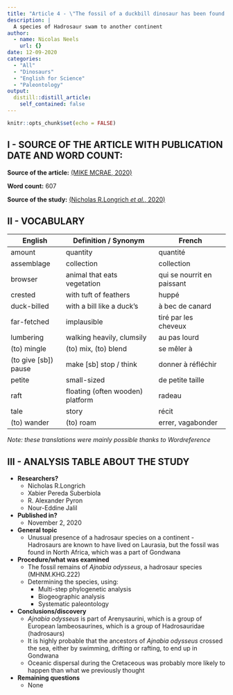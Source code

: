 ```yaml
---
title: "Article 4 - \"The fossil of a duckbill dinosaur has been found on the 'wrong' continent\""
description: |
  A species of Hadrosaur swam to another continent
author:
  - name: Nicolas Neels
    url: {}
date: 12-09-2020
categories:
  - "All"
  - "Dinosaurs"
  - "English for Science"
  - "Paleontology"
output:
  distill::distill_article:
    self_contained: false
---
```


```r
knitr::opts_chunk$set(echo = FALSE)
```

## I - SOURCE OF THE ARTICLE WITH PUBLICATION DATE AND WORD COUNT:
__Source of the article:__ [(MIKE MCRAE, 2020)](https://www.sciencealert.com/pony-sized-duckbill-dinosaur-fossil-found-in-the-last-place-anybody-would-suspect)

__Word count:__ 607


__Source of the study:__ [(Nicholas R.Longrich *et al.*, 2020)](https://doi.org/10.1016/j.cretres.2020.104678)


## II - VOCABULARY

| English              | Definition / Synonym                | French                     |
|----------------------|-------------------------------------|----------------------------|
| amount               | quantity                            | quantité                   |
| assemblage           | collection                          | collection                 |
| browser              | animal that eats vegetation         | qui se nourrit en paissant |
| crested              | with tuft of feathers               | huppé                      |
| duck-billed          | with a bill like a duck's           | à bec de canard            |
| far-fetched          | implausible                         | tiré par les cheveux       |
| lumbering            | walking heavily, clumsily           | au pas lourd               |
| (to) mingle          | (to) mix, (to) blend                | se mêler à                 |
| (to give [sb]) pause | make [sb] stop / think              | donner à réfléchir         |
| petite               | small-sized                         | de petite taille           |
| raft                 | floating (often wooden) platform    | radeau                     |
| tale                 | story                               | récit                      |
| (to) wander          | (to) roam                           | errer, vagabonder          |

*Note: these translations were mainly possible thanks to Wordreference*

## III - ANALYSIS TABLE ABOUT THE STUDY

* **Researchers?**
    + Nicholas R.Longrich
    + Xabier Pereda Suberbiola
    + R. Alexander Pyron
    + Nour-Eddine Jalil


* **Published in?**
    + November 2, 2020


* **General topic**
    + Unusual presence of a hadrosaur species on a continent
            - Hadrosaurs are known to have lived on Laurasia, but the fossil was found in North Africa, which was a part of Gondwana

* **Procedure/what was examined**
    + The fossil remains of *Ajnabia odysseus*, a hadrosaur species (MHNM.KHG.222)
    + Determining the species, using:
        - Multi-step phylogenetic analysis
        - Biogeographic analysis
        - Systematic paleontology
    
* **Conclusions/discovery**
    + *Ajnabia odysseus* is part of Arenysaurini, which is a group of European lambeosaurines, which is a group of Hadrosauridae (hadrosaurs)
    + It is highly probable that the ancestors of *Ajnabia odysseus* crossed the sea, either by swimming, drifting or rafting, to end up in Gondwana
    + Oceanic dispersal during the Cretaceous was probably more likely to happen than what we previously thought

* **Remaining questions**
    + None

